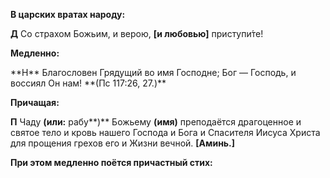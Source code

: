 
**В царских вратах народу:**

**Д** Со страхом Божьим, и верою, **[**и любовью**]** приступи́те!

**Медленно:**

<If condition={props.brightWeek}>
  <MdxLoader src="Shared/EasterTroparion" />
</If>
<If condition={!props.brightWeek}>
  **Н** Благословен Грядущий во имя Господне;  
  Бог — Господь, и воссиял Он нам!  
  **(Пс 117:26, 27.)**
</If>

**Причащая:**

**П** Чаду **(или:** рабу**)** Божьему **(имя)** преподаётся драгоценное и святое тело и кровь нашего Господа и Бога и Спасителя Иисуса Христа для прощения грехов его и Жизни вечной. **[**Аминь.**]**

**При этом медленно поётся причастный стих:**
